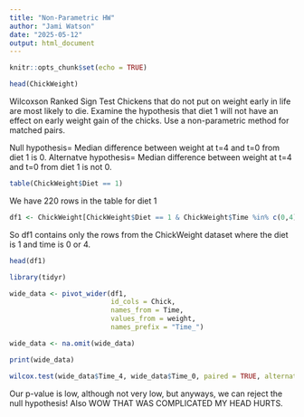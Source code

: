 ```yaml
---
title: "Non-Parametric HW"
author: "Jami Watson"
date: "2025-05-12"
output: html_document
---
```


```r
knitr::opts_chunk$set(echo = TRUE)
```



```r
head(ChickWeight)
```

Wilcoxson Ranked Sign Test
Chickens that do not put on weight early in life are most likely to die. Examine the hypothesis that diet 1 will not have an effect on early weight gain of the chicks. Use a non-parametric method for matched pairs.

Null hypothesis= Median difference between weight at t=4 and t=0 from diet 1 is 0.
Alternatve hypothesis= Median difference between weight at t=4 and t=0 from diet 1 is not 0.

```r
table(ChickWeight$Diet == 1)
```
We have 220 rows in the table for diet 1

```r
df1 <- ChickWeight[ChickWeight$Diet == 1 & ChickWeight$Time %in% c(0,4), ]
```
So df1 contains only the rows from the ChickWeight dataset where the diet is 1 and time is 0 or 4.
```r
head(df1)
```
```r
library(tidyr)

wide_data <- pivot_wider(df1,
                         id_cols = Chick,
                         names_from = Time,
                         values_from = weight,
                         names_prefix = "Time_")

wide_data <- na.omit(wide_data)

print(wide_data)

wilcox.test(wide_data$Time_4, wide_data$Time_0, paired = TRUE, alternative = "two.sided")
```
Our p-value is low, although not very low, but anyways, we can reject the null hypothesis! Also WOW THAT WAS COMPLICATED MY HEAD HURTS.
